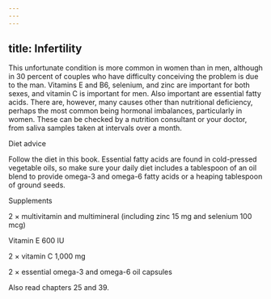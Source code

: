 ```yaml
---
---
---
```

title: Infertility
---




This unfortunate condition is more common in women than in men, although in 30 percent of couples who have difficulty conceiving the problem is due to the man. Vitamins E and B6, selenium, and zinc are important for both sexes, and vitamin C is important for men. Also important are essential fatty acids. There are, however, many causes other than nutritional deficiency, perhaps the most common being hormonal imbalances, particularly in women. These can be checked by a nutrition consultant or your doctor, from saliva samples taken at intervals over a month.





Diet advice


Follow the diet in this book. Essential fatty acids are found in cold-pressed vegetable oils, so make sure your daily diet includes a tablespoon of an oil blend to provide omega-3 and omega-6 fatty acids or a heaping tablespoon of ground seeds.





Supplements


2 × multivitamin and multimineral (including zinc 15 mg and selenium 100 mcg)

Vitamin E 600 IU

2 × vitamin C 1,000 mg

2 × essential omega-3 and omega-6 oil capsules



Also read chapters 25 and 39.